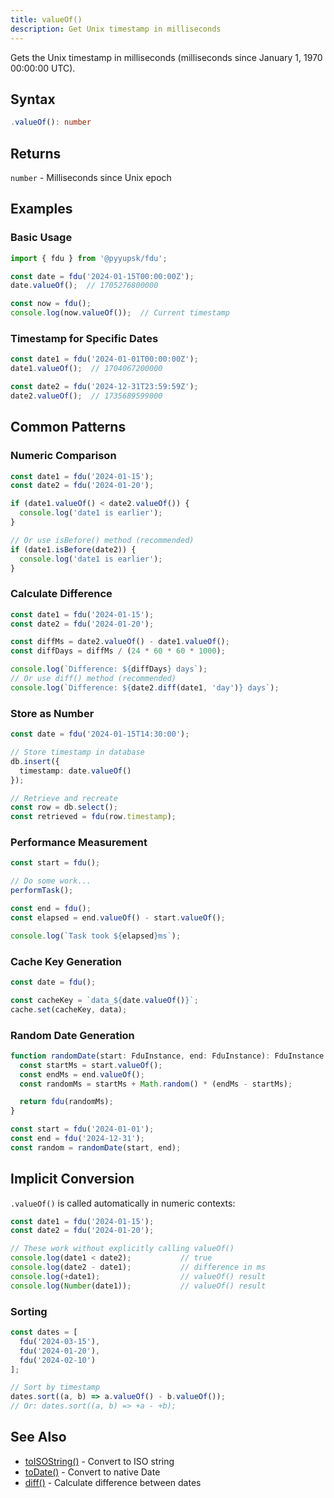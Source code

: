 ```yaml
---
title: valueOf()
description: Get Unix timestamp in milliseconds
---
```


Gets the Unix timestamp in milliseconds (milliseconds since January 1, 1970 00:00:00 UTC).

## Syntax

```typescript
.valueOf(): number
```

## Returns

`number` - Milliseconds since Unix epoch

## Examples

### Basic Usage

```typescript
import { fdu } from '@pyyupsk/fdu';

const date = fdu('2024-01-15T00:00:00Z');
date.valueOf();  // 1705276800000

const now = fdu();
console.log(now.valueOf());  // Current timestamp
```

### Timestamp for Specific Dates

```typescript
const date1 = fdu('2024-01-01T00:00:00Z');
date1.valueOf();  // 1704067200000

const date2 = fdu('2024-12-31T23:59:59Z');
date2.valueOf();  // 1735689599000
```

## Common Patterns

### Numeric Comparison

```typescript
const date1 = fdu('2024-01-15');
const date2 = fdu('2024-01-20');

if (date1.valueOf() < date2.valueOf()) {
  console.log('date1 is earlier');
}

// Or use isBefore() method (recommended)
if (date1.isBefore(date2)) {
  console.log('date1 is earlier');
}
```

### Calculate Difference

```typescript
const date1 = fdu('2024-01-15');
const date2 = fdu('2024-01-20');

const diffMs = date2.valueOf() - date1.valueOf();
const diffDays = diffMs / (24 * 60 * 60 * 1000);

console.log(`Difference: ${diffDays} days`);
// Or use diff() method (recommended)
console.log(`Difference: ${date2.diff(date1, 'day')} days`);
```

### Store as Number

```typescript
const date = fdu('2024-01-15T14:30:00');

// Store timestamp in database
db.insert({
  timestamp: date.valueOf()
});

// Retrieve and recreate
const row = db.select();
const retrieved = fdu(row.timestamp);
```

### Performance Measurement

```typescript
const start = fdu();

// Do some work...
performTask();

const end = fdu();
const elapsed = end.valueOf() - start.valueOf();

console.log(`Task took ${elapsed}ms`);
```

### Cache Key Generation

```typescript
const date = fdu();

const cacheKey = `data_${date.valueOf()}`;
cache.set(cacheKey, data);
```

### Random Date Generation

```typescript
function randomDate(start: FduInstance, end: FduInstance): FduInstance {
  const startMs = start.valueOf();
  const endMs = end.valueOf();
  const randomMs = startMs + Math.random() * (endMs - startMs);

  return fdu(randomMs);
}

const start = fdu('2024-01-01');
const end = fdu('2024-12-31');
const random = randomDate(start, end);
```

## Implicit Conversion

`.valueOf()` is called automatically in numeric contexts:

```typescript
const date1 = fdu('2024-01-15');
const date2 = fdu('2024-01-20');

// These work without explicitly calling valueOf()
console.log(date1 < date2);           // true
console.log(date2 - date1);           // difference in ms
console.log(+date1);                  // valueOf() result
console.log(Number(date1));           // valueOf() result
```

### Sorting

```typescript
const dates = [
  fdu('2024-03-15'),
  fdu('2024-01-20'),
  fdu('2024-02-10')
];

// Sort by timestamp
dates.sort((a, b) => a.valueOf() - b.valueOf());
// Or: dates.sort((a, b) => +a - +b);
```

## See Also

- [toISOString()](/docs/api/to-iso-string) - Convert to ISO string
- [toDate()](/docs/api/to-date) - Convert to native Date
- [diff()](/docs/api/diff) - Calculate difference between dates
